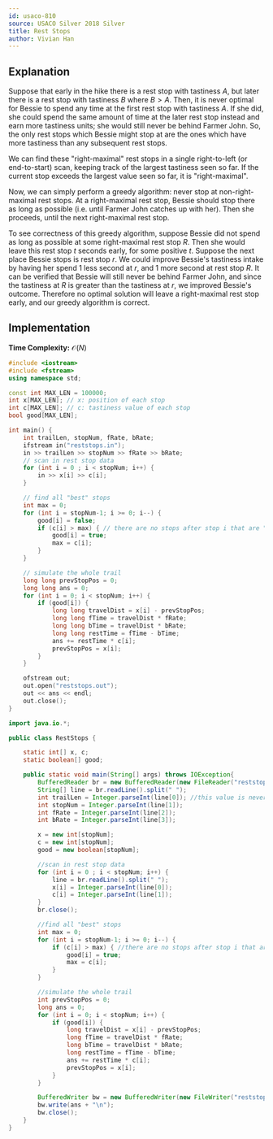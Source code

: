 ```yaml
---
id: usaco-810
source: USACO Silver 2018 Silver
title: Rest Stops
author: Vivian Han
---
```


## Explanation

Suppose that early in the hike there is a rest stop with tastiness $A$, but later there is a rest stop with tastiness $B$ where $B>A$. Then, it is never optimal for Bessie to spend any time at the first rest stop with tastiness $A$. If she did, she could spend the same amount of time at the later rest stop instead and earn more tastiness units; she would still never be behind Farmer John. So, the only rest stops which Bessie might stop at are the ones which have more tastiness than any subsequent rest stops.

We can find these "right-maximal" rest stops in a single right-to-left (or end-to-start) scan, keeping track of the largest tastiness seen so far. If the current stop exceeds the largest value seen so far, it is "right-maximal".

Now, we can simply perform a greedy algorithm: never stop at non-right-maximal rest stops. At a right-maximal rest stop, Bessie should stop there as long as possible (i.e. until Farmer John catches up with her). Then she proceeds, until the next right-maximal rest stop.

To see correctness of this greedy algorithm, suppose Bessie did not spend as long as possible at some right-maximal rest stop $R$. Then she would leave this rest stop $t$ seconds early, for some positive $t$. Suppose the next place Bessie stops is rest stop $r$. We could improve Bessie's tastiness intake by having her spend $1$ less second at $r$, and $1$ more second at rest stop $R$. It can be verified that Bessie will still never be behind Farmer John, and since the tastiness at $R$ is greater than the tastiness at $r$, we improved Bessie's outcome. Therefore no optimal solution will leave a right-maximal rest stop early, and our greedy algorithm is correct.

## Implementation

**Time Complexity:** $\mathcal{O}(N)$

<LanguageSection>

<CPPSection>

```cpp
#include <iostream>
#include <fstream>
using namespace std;

const int MAX_LEN = 100000;
int x[MAX_LEN]; // x: position of each stop
int c[MAX_LEN]; // c: tastiness value of each stop
bool good[MAX_LEN];

int main() {
	int trailLen, stopNum, fRate, bRate;
	ifstream in("reststops.in");
	in >> trailLen >> stopNum >> fRate >> bRate;
	// scan in rest stop data
	for (int i = 0 ; i < stopNum; i++) {
		in >> x[i] >> c[i];
	}

	// find all "best" stops
	int max = 0;
	for (int i = stopNum-1; i >= 0; i--) {
		good[i] = false;
		if (c[i] > max) { // there are no stops after stop i that are "better"
			good[i] = true;
			max = c[i];
		}
	}

	// simulate the whole trail
	long long prevStopPos = 0;
	long long ans = 0;
	for (int i = 0; i < stopNum; i++) {
		if (good[i]) {
			long long travelDist = x[i] - prevStopPos;
			long long fTime = travelDist * fRate;
			long long bTime = travelDist * bRate;
			long long restTime = fTime - bTime;
			ans += restTime * c[i];
			prevStopPos = x[i];
		}
	}

	ofstream out;
	out.open("reststops.out");
	out << ans << endl;
	out.close();
}
```

</CPPSection>

<JavaSection>

```java
import java.io.*;

public class RestStops {

	static int[] x, c;
	static boolean[] good;

	public static void main(String[] args) throws IOException{
		BufferedReader br = new BufferedReader(new FileReader("reststops.in"));
		String[] line = br.readLine().split(" ");
		int trailLen = Integer.parseInt(line[0]); //this value is never used...
		int stopNum = Integer.parseInt(line[1]);
		int fRate = Integer.parseInt(line[2]);
		int bRate = Integer.parseInt(line[3]);

		x = new int[stopNum];
		c = new int[stopNum];
		good = new boolean[stopNum];

		//scan in rest stop data
		for (int i = 0 ; i < stopNum; i++) {
			line = br.readLine().split(" ");
			x[i] = Integer.parseInt(line[0]);
			c[i] = Integer.parseInt(line[1]);
		}
		br.close();

		//find all "best" stops
		int max = 0;
		for (int i = stopNum-1; i >= 0; i--) {
			if (c[i] > max) { //there are no stops after stop i that are "better"
				good[i] = true;
				max = c[i];
			}
		}

		//simulate the whole trail
		int prevStopPos = 0;
		long ans = 0;
		for (int i = 0; i < stopNum; i++) {
			if (good[i]) {
				long travelDist = x[i] - prevStopPos;
				long fTime = travelDist * fRate;
				long bTime = travelDist * bRate;
				long restTime = fTime - bTime;
				ans += restTime * c[i];
				prevStopPos = x[i];
			}
		}

		BufferedWriter bw = new BufferedWriter(new FileWriter("reststops.out"));
		bw.write(ans + "\n");
		bw.close();
	}
}
```

</JavaSection>

</LanguageSection>

